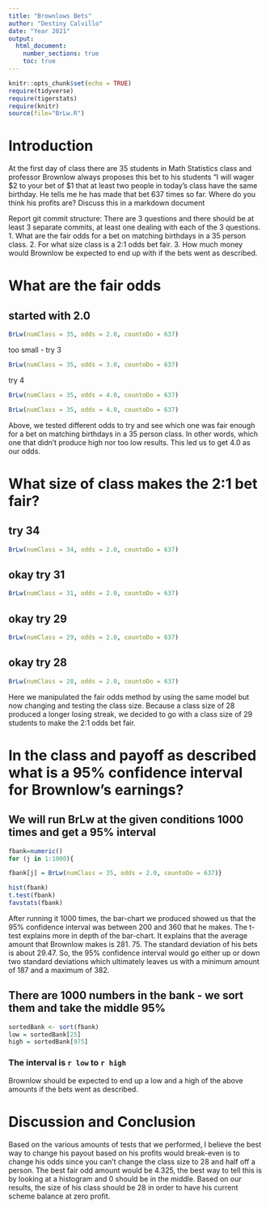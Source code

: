 ```yaml
---
title: "Brownlows Bets"
author: "Destiny Calvillo"
date: "Year 2021"
output: 
  html_document:
    number_sections: true
    toc: true
---
```


```r
knitr::opts_chunk$set(echo = TRUE)
require(tidyverse)
require(tigerstats)
require(knitr)
source(file="BrLw.R")
```


<!-- We recommend you use git branches -- create a separate branch for each major section i.e. Introduction, Methods, Results, Inferential Results, and Discussion and Conclusions - leave the YAML block untouched until the final merge where you put in your own name !-->

# Introduction

<!--In this section you explain what you are trying to show.  Where did the data come from?  What is the research or other question you are trying to answer?!-->

 At the first day of class there are 35 students in Math Statistics class and professor Brownlow always proposes this bet to his students "I will wager $2 to your bet of $1 that at least two people in today's class have  the same birthday.  He tells me he has made that bet 637 times so far. Where do you think his profits are? Discuss this in a markdown document
 
Report git commit structure:
There are 3 questions and there should be at least 3 separate commits, at least one dealing with each of the 3 questions.
1. What are the fair odds for a bet on matching birthdays in a 35 person class.
2. For what size class is a 2:1 odds bet fair.
3. How much money would Brownlow be expected to end up with if the bets went as described.

# What are the fair odds  


<!--Decide on your methods:  In this section explain the approach you will take to attack the issue --- how will you decide on a likely estimate of professor Brownlow's earnings or losses after 637 bets. Also explain how you construct a 95% confidence interval about your estimate of his winnings !-->

###

## started with 2.0

```r
BrLw(numClass = 35, odds = 2.0, countoDo = 637)
```

too small - try 3

```r
BrLw(numClass = 35, odds = 3.0, countoDo = 637)
```

try 4 

```r
BrLw(numClass = 35, odds = 4.0, countoDo = 637)
```

```r
BrLw(numClass = 35, odds = 4.0, countoDo = 637)
```

Above, we tested different odds to try and see which one was fair enough for a bet on matching birthdays in a 35 person class. In other words, which one that didn't produce high nor too low results. This led us to get 4.0 as our odds. 

# What size of class makes the 2:1 bet fair?  
<!--Explain and display the results of your method of coming up with the estimate of professor Brownlows betting profits!-->

## try 34
```r
BrLw(numClass = 34, odds = 2.0, countoDo = 637)
```

## okay try 31
```r
BrLw(numClass = 31, odds = 2.0, countoDo = 637)
```

## okay try 29
```r
BrLw(numClass = 29, odds = 2.0, countoDo = 637)
```

## okay try 28
```r
BrLw(numClass = 28, odds = 2.0, countoDo = 637)
```

Here we manipulated the fair odds method by using the same model but now changing and testing the class size. Because a class size of 28 produced a longer losing streak, we decided to go with a class size of 29 students to make the 2:1 odds bet fair. 

# In the class and payoff as described what is a 95% confidence interval for Brownlow's earnings?
  
<!--Explain and display your method of coming up with a 95% confidence interval of  professor Brownlows winnings (or losings)-->

## We will run BrLw at the given conditions 1000 times and get a 95% interval

```r
fbank=numeric()
for (j in 1:1000){

fbank[j] = BrLw(numClass = 35, odds = 2.0, countoDo = 637)}
```

```r
hist(fbank)
t.test(fbank)
favstats(fbank)
```

After running it 1000 times, the bar-chart we produced showed us that the 95% confidence interval was between 200 and 360 that he makes. The t-test explains more in depth of the bar-chart. It explains that the average amount that Brownlow makes is 281. 75. The standard deviation of his bets is about 29.47. So, the 95% confidence interval would go either up or down two standard deviations which ultimately leaves us with a minimum amount of 187 and a maximum of 382.

## There are 1000 numbers in the bank - we sort them and take the middle 95%

```r
sortedBank <- sort(fbank)
low = sortedBank[25]
high = sortedBank[975]
```

### The interval is `r low` to `r high`

Brownlow should be expected to end up a low and a high of the above amounts if the bets went as described.

# Discussion and Conclusion

<!--Discussion and conclusion here.  If professor Brownlow is consistantly making or losing money how could he change his payout so that his profits center on zero?  Also discuss what size his class should be in order to have his current scheme balance at zero profit.!-->

Based on the various amounts of tests that we performed, I believe the best way to change his payout based on his profits would break-even is to change his odds since you can't change the class size to 28 and half off a person. The best fair odd amount would be 4.325, the best way to tell this is by looking at a histogram and 0 should be in the middle. Based on our results, the size of his class should be 28 in order to have his current scheme balance at zero profit. 

